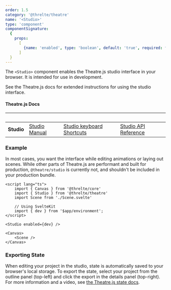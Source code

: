 ```yaml
---
order: 1.5
category: '@threlte/theatre'
name: '<Studio>'
type: 'component'
componentSignature:
  {
    props:
      [
        {name: 'enabled', type: 'boolean', default: 'true', required: false},
      ]
  }
---
```



The `<Studio>` component enables the Theatre.js studio interface in your browser. It is intended for use in development.

See the Theatre.js docs for extended instructions for using the studio interface.

#### Theatre.js Docs

|&nbsp;|&nbsp;|&nbsp;|&nbsp;|
|---|---|---|---|
| **Studio** | [Studio Manual](https://www.theatrejs.com/docs/latest/manual/Studio)  | [Studio keyboard Shortcuts](https://www.theatrejs.com/docs/latest/manual/keyboard-shortcuts) | [Studio API Reference](https://www.theatrejs.com/docs/latest/api/studio)  |

### Example

In most cases, you want the interface while editing animations or laying out scenes. While other parts of Theatre.js are performant and built for production, `@theatre/studio` is currently not, and shouldn't be included in your production bundle.

```svelte
<script lang="ts">
	import { Canvas } from '@threlte/core'
	import { Studio } from '@threlte/theatre'
	import Scene from './Scene.svelte'

	// Using SvelteKit
	import { dev } from '$app/environment';
</script>

<Studio enabled={dev} />

<Canvas>
	<Scene />
</Canvas>
```

### Exporting State

When editing your project in the studio, state is automatically saved to your browser's local storage. To export the state, select your project from the outline panel (top-left) and click the export in the details panel (top-right). For more information and a video, see [the Theatre.js state docs](https://www.theatrejs.com/docs/latest/manual/projects#state).
